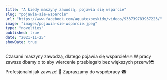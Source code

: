 ```yaml
---
title: "A kiedy maszyny zawodzą, pojawia się wsparcie"
slug: "pojawia-sie-wsparcie"
url: "https://www.facebook.com/aquatexbeskidy/videos/933739783937223/"
image: "images/pojawia-sie-wsparcie.jpeg"
type: "novelties"
published: true
date: "2021-11-25"
showDate: true
---
```


Czasami maszyny zawodzą, dlatego pojawia się wsparcie!🔥🔥 W pracy zawsze dbamy o to aby wiercenie przebiegało bez większych przerw!😎

Profesjonalni jak zawsze! 💪 Zapraszamy do współpracy ☎

